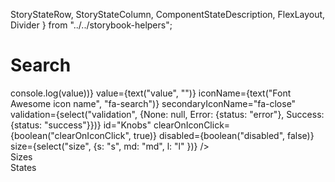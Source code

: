   StoryStateRow,
  StoryStateColumn,
  ComponentStateDescription,
  FlexLayout,
  Divider
} from "../../storybook-helpers";

# Search

<Meta title="Components/Search" component={Search}/>

<Story name="Sandbox">
    <div style={{"width": "35%", "margin": "0 auto"}}>
        <Search
            inputAriaLabel={text("inputAriaLabel","Search for content")}
            autoFocus={boolean("autoFocus", true)}
            placeholder={text("placeholder", "default placeholder")}
            debounceRate={number("debounceRate", 0)}
            onChange={action("onChange", (value) => console.log(value))}
            value={text("value", "")}
            iconName={text("Font Awesome icon name", "fa-search")}
            secondaryIconName="fa-close"
            validation={select("validation", {None: null, Error: {status: "error"}, Success: {status: "success"}})}
            id="Knobs"
            clearOnIconClick={boolean("clearOnIconClick", true)}
            disabled={boolean("disabled", false)}
            size={select("size", {s: "s", md: "md", l: "l" })}
        />
    </div>
</Story>

<Story name="Search">
    <StoryWrapper>
        <Divider />
        <div className="story-title">Sizes</div>
        <FlexLayout>
            <SearchStoryLine title="Small - 32px" size="s" />
        </FlexLayout>
        <FlexLayout>
            <SearchStoryLine title="Medium - 40px" size="md" />
        </FlexLayout>
        <FlexLayout>
            <SearchStoryLine title="Large - 48 px" size="l" />
        </FlexLayout>
        <Divider />
        <div className="story-title">States</div>
        <FlexLayout>
            <SearchStoryLine title="Empty" />
        </FlexLayout>
        <FlexLayout>
            <SearchStoryLine title="Hover" className="input-component__input--hover" />
        </FlexLayout>
        <FlexLayout>
            <SearchStoryLine title="Filled" value="Search Value" />
        </FlexLayout>
        <FlexLayout>
            <SearchStoryLine title="Focused" className="input-component__input--active" />
        </FlexLayout>
        <FlexLayout>
            <SearchStoryLine title="Disabled" disabled />
        </FlexLayout>
    </StoryWrapper>
</Story>
